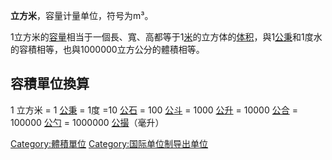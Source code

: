 {{沒有來源|time=2015-01-22T13:24:33+00:00}}
{{noteTA
|G1=Unit
}}
'''立方米'''，容量计量单位，符号为m³。

1立方米的[[容量|容量]]相当于一個長、寬、高都等于1[[米_(单位)|米]]的立方体的[[体积|体积]]，與1[[公秉|公秉]]和1度水的容積相等，也與1000000立方公分的體積相等。

{{noteTA
|1=zh-hans:千升;zh-hant:公秉;
}}

== 容積單位換算 ==
1 立方米 = 1 [[公秉|公秉]] = 1度 =10 [[公石|公石]] = 100 [[公斗|公斗]] = 1000 [[公升|公升]] = 10000 [[公合|公合]] = 100000 [[公勺|公勺]] = 1000000 [[公撮|公撮]]（毫升）

{{體積單位}}

[[Category:體積單位|Category:體積單位]]
[[Category:国际单位制导出单位|Category:国际单位制导出单位]]